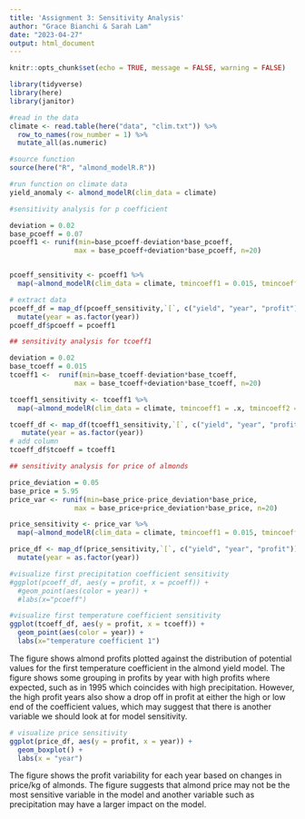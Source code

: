 ```yaml
---
title: 'Assignment 3: Sensitivity Analysis'
author: "Grace Bianchi & Sarah Lam"
date: "2023-04-27"
output: html_document
---
```


```r
knitr::opts_chunk$set(echo = TRUE, message = FALSE, warning = FALSE)

library(tidyverse)
library(here)
library(janitor)
```

```r
#read in the data 
climate <- read.table(here("data", "clim.txt")) %>% 
  row_to_names(row_number = 1) %>% 
  mutate_all(as.numeric) 
```

```r
#source function
source(here("R", "almond_modelR.R"))
```
 
```r
#run function on climate data 
yield_anomaly <- almond_modelR(clim_data = climate)
```
 
```r
#sensitivity analysis for p coefficient

deviation = 0.02
base_pcoeff = 0.07
pcoeff1 <- runif(min=base_pcoeff-deviation*base_pcoeff, 
                max = base_pcoeff+deviation*base_pcoeff, n=20)


pcoeff_sensitivity <- pcoeff1 %>% 
  map(~almond_modelR(clim_data = climate, tmincoeff1 = 0.015, tmincoeff2 = 0.0046, pcoeff1 = .x, pcoeff2 = 0.0043)) 

# extract data
pcoeff_df = map_df(pcoeff_sensitivity,`[`, c("yield", "year", "profit")) %>% 
  mutate(year = as.factor(year))
pcoeff_df$pcoeff = pcoeff1

## sensitivity analysis for tcoeff1

deviation = 0.02
base_tcoeff = 0.015
tcoeff1 <-  runif(min=base_tcoeff-deviation*base_tcoeff, 
                max = base_tcoeff+deviation*base_tcoeff, n=20)

tcoeff1_sensitivity <- tcoeff1 %>% 
  map(~almond_modelR(clim_data = climate, tmincoeff1 = .x, tmincoeff2 = 0.0046, pcoeff1 = 0.07, pcoeff2 = 0.0043)) 

tcoeff_df <- map_df(tcoeff1_sensitivity,`[`, c("yield", "year", "profit")) %>% 
   mutate(year = as.factor(year))
# add column
tcoeff_df$tcoeff = tcoeff1

## sensitivity analysis for price of almonds

price_deviation = 0.05
base_price = 5.95
price_var <- runif(min=base_price-price_deviation*base_price, 
                max = base_price+price_deviation*base_price, n=20)

price_sensitivity <- price_var %>% 
  map(~almond_modelR(clim_data = climate, tmincoeff1 = 0.015, tmincoeff2 = 0.0046, pcoeff1 = 0.07, pcoeff2 = 0.0043, price = .x)) 

price_df <- map_df(price_sensitivity,`[`, c("yield", "year", "profit")) %>% 
  mutate(year = as.factor(year))
```
 

```r
#visualize first precipitation coefficient sensitivity
#ggplot(pcoeff_df, aes(y = profit, x = pcoeff)) +
  #geom_point(aes(color = year)) +
  #labs(x="pcoeff")

#visualize first temperature coefficient sensitivity
ggplot(tcoeff_df, aes(y = profit, x = tcoeff)) +
  geom_point(aes(color = year)) +
  labs(x="temperature coefficient 1")

```

The figure shows almond profits plotted against the distribution of potential values for the first temperature coefficient in the almond yield model. The figure shows some grouping in profits by year with high profits where expected, such as in 1995 which coincides with high precipitation. However, the high profit years also show a drop off in profit at either the high or low end of the coefficient values, which may suggest that there is another variable we should look at for model sensitivity.

```r
# visualize price sensitivity
ggplot(price_df, aes(y = profit, x = year)) +
  geom_boxplot() +
  labs(x = "year")
```

The figure shows the profit variability for each year based on changes in price/kg of almonds. The figure suggests that almond price may not be the most sensitive variable in the model and another variable such as precipitation may have a larger impact on the model.


